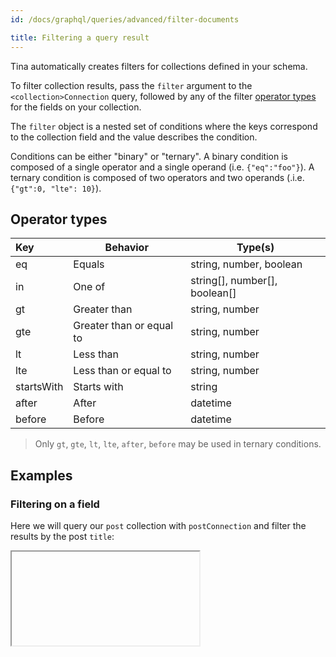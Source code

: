```yaml
---
id: /docs/graphql/queries/advanced/filter-documents

title: Filtering a query result
---
```


Tina automatically creates filters for collections defined in your schema.

To filter collection results, pass the `filter` argument to the `<collection>Connection` query, followed by any of the filter [operator types](/docs/graphql/queries/advanced/filter-documents/#operator-types) for the fields on your collection.

The `filter` object is a nested set of conditions where the keys correspond to the collection field and the value describes the condition.

Conditions can be either "binary" or "ternary". A binary condition is composed of a single operator and a single operand (i.e. `{"eq":"foo"}`). A ternary condition is composed of two operators and two operands (.i.e. `{"gt":0, "lte": 10}`).

## Operator types

| Key        | Behavior                 | Type(s)                          |
| :--------- | ------------------------ | -------------------------------- |
| eq         | Equals                   | string, number, boolean          |
| in         | One of                   | string\[], number\[], boolean\[] |
| gt         | Greater than             | string, number                   |
| gte        | Greater than or equal to | string, number                   |
| lt         | Less than                | string, number                   |
| lte        | Less than or equal to    | string, number                   |
| startsWith | Starts with              | string                           |
| after      | After                    | datetime                         |
| before     | Before                   | datetime                         |

> Only `gt`, `gte`, `lt`, `lte`, `after`, `before` may be used in ternary conditions.

## Examples

### Filtering on a field

Here we will query our `post` collection with `postConnection` and filter the results by the post `title`:

<Iframe
  iframeSrc="/api/graphiql/?query=%7B%0A%20%20postConnection(filter%3A%20%7Btitle%3A%20%7BstartsWith%3A%20%22Vote%22%7D%7D)%20%7B%0A%20%20%20%20edges%20%7B%0A%20%20%20%20%20%20node%20%7B%0A%20%20%20%20%20%20%20%20id%0A%20%20%20%20%20%20%20%20title%0A%20%20%20%20%20%20%20%20category%0A%20%20%20%20%20%20%7D%0A%20%20%20%20%7D%0A%20%20%7D%0A%7D%0A&#x22; "
  height={400}
/>

### Filtering on a field with the IN operator

Here we will query our `post` collection with `postConnection` and filter the results so that only members of the specified `category` are returned:

<Iframe
  iframeSrc="/api/graphiql/?query=%7B%0A%20%20postConnection(filter%3A%20%7Bcategory%3A%20%7Bin%3A%20%5B%22politics%22%5D%7D%7D)%20%7B%0A%20%20%20%20edges%20%7B%0A%20%20%20%20%20%20node%20%7B%0A%20%20%20%20%20%20%20%20id%0A%20%20%20%20%20%20%20%20title%0A%20%20%20%20%20%20%20%20category%0A%20%20%20%20%20%20%7D%0A%20%20%20%20%7D%0A%20%20%7D%0A%7D%0A&#x22; "
  height={400}
/>

### Filtering on a date range

Here we will query our `post` collection with `postConnection` and filter the results so that only posts with a `date` between the specified range are returned:

<Iframe
  iframeSrc="/api/graphiql/?query=%7B%0A%20%20postConnection(filter%3A%20%7Bdate%3A%20%7Bafter%3A%20%222022-06-01T07%3A00%3A00.000Z%22%2C%20before%3A%20%222022-06-30T07%3A00%3A00.000Z%22%7D%7D)%20%7B%0A%20%20%20%20edges%20%7B%0A%20%20%20%20%20%20node%20%7B%0A%20%20%20%20%20%20%20%20id%0A%20%20%20%20%20%20%20%20title%0A%20%20%20%20%20%20%20%20category%0A%20%20%20%20%20%20%7D%0A%20%20%20%20%7D%0A%20%20%7D%0A%7D%0A&#x22; "
  height={400}
/>

### Filtering on multiple fields

It is possible to filter on multiple fields. Multiple conditions are currently treated as a boolean `AND` operation. Here we will query our `post` collection with `postConnection` and filter the results by `category` and `title`:

<Iframe
  iframeSrc="/api/graphiql/?query=%7B%0A%20%20postConnection(filter%3A%20%7Bcategory%3A%20%7Bin%3A%20%5B%22politics%22%5D%7D%2C%20title%3A%20%7BstartsWith%3A%20%22Vote%22%7D%7D)%20%7B%0A%20%20%20%20edges%20%7B%0A%20%20%20%20%20%20node%20%7B%0A%20%20%20%20%20%20%20%20id%0A%20%20%20%20%20%20%20%20title%0A%20%20%20%20%20%20%20%20category%0A%20%20%20%20%20%20%7D%0A%20%20%20%20%7D%0A%20%20%7D%0A%7D%0A&#x22; "
  height={400}
/>

#### Filtering on a reference

Here we will query our `post` collection with `postConnection`, and filtering on the referenced `author`'s name:

<Iframe
  iframeSrc="/api/graphiql/?query=%7B%0A%20%20postConnection(filter%3A%20%7Bauthor%3A%20%7Bauthor%3A%20%7Bname%3A%20%7Beq%3A%20%22Napolean%22%7D%7D%7D%7D)%20%7B%0A%20%20%20%20edges%20%7B%0A%20%20%20%20%20%20node%20%7B%0A%20%20%20%20%20%20%20%20id%0A%20%20%20%20%20%20%20%20title%0A%20%20%20%20%20%20%20%20category%0A%20%20%20%20%20%20%7D%0A%20%20%20%20%7D%0A%20%20%7D%0A%7D%0A&#x22; "
  height={400}
/>
